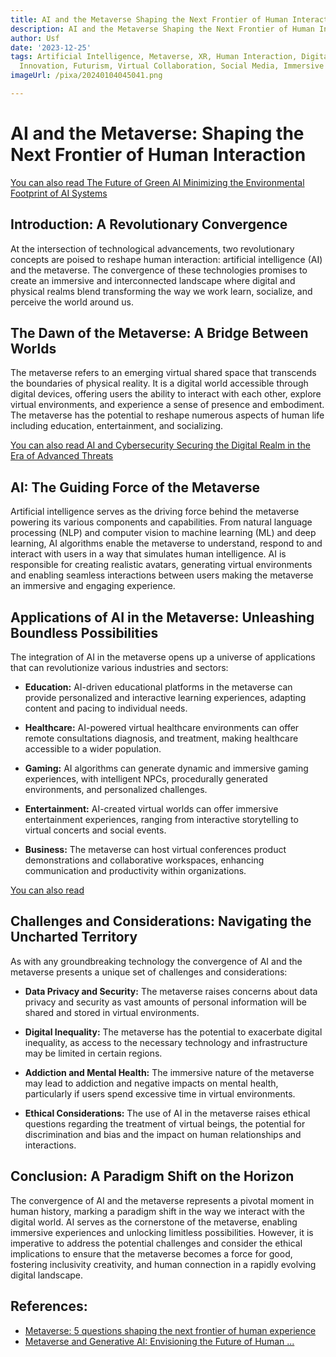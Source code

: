 ```yaml
---
title: AI and the Metaverse Shaping the Next Frontier of Human Interaction
description: AI and the Metaverse Shaping the Next Frontier of Human Interaction
author: Usf
date: '2023-12-25'
tags: Artificial Intelligence, Metaverse, XR, Human Interaction, Digital Reality,
  Innovation, Futurism, Virtual Collaboration, Social Media, Immersive Learning
imageUrl: /pixa/20240104045041.png

---
```

# AI and the  Metaverse: Shaping the  Next Frontier of Human Interaction

[You can also read The Future of Green AI Minimizing the Environmental  Footprint of AI Systems](The%20Future%20of%20Green%20AI%20Minimizing%20the%20Environmental%20Footprint%20of%20AI%20Systems)


## Introduction: A Revolutionary Convergence
At the intersection of technological advancements, two revolutionary concepts are poised to reshape human interaction: artificial intelligence (AI) and the  metaverse. The convergence of these technologies  promises to create an immersive  and interconnected landscape  where digital and physical  realms blend transforming the way we work learn, socialize, and perceive the world around us.

## The Dawn of the Metaverse: A Bridge Between Worlds
The metaverse refers to  an  emerging virtual shared space that transcends the boundaries of physical reality. It is a digital world accessible through digital devices, offering users the ability to  interact with each other,  explore virtual environments, and experience a sense of  presence and embodiment. The metaverse has the potential to reshape numerous aspects  of human life including education, entertainment, and  socializing.

[You can also read AI and Cybersecurity Securing the Digital Realm in the Era of Advanced Threats](AI%20and%20Cybersecurity%20Securing%20the%20Digital%20Realm%20in%20the%20Era%20of%20Advanced%20Threats)


## AI: The Guiding Force of  the Metaverse
Artificial intelligence serves as the driving  force behind the metaverse powering its various components and capabilities. From natural language processing (NLP) and computer vision to machine  learning (ML) and deep  learning, AI algorithms enable  the  metaverse to understand, respond to and interact  with  users in a way  that simulates human intelligence. AI is  responsible for  creating realistic avatars, generating  virtual  environments and enabling seamless interactions between  users making the metaverse an immersive and engaging  experience.

## Applications of  AI in the Metaverse: Unleashing Boundless Possibilities
The integration of AI in the metaverse opens up a universe of applications that can revolutionize various industries and sectors:

- **Education:** AI-driven educational platforms in the metaverse can  provide personalized and interactive learning  experiences,  adapting content and pacing to  individual needs.

- **Healthcare:** AI-powered virtual healthcare environments can offer remote consultations  diagnosis, and treatment, making healthcare accessible to a wider population.

- **Gaming:** AI algorithms can generate  dynamic and immersive gaming experiences, with intelligent  NPCs, procedurally generated  environments, and personalized challenges.

- **Entertainment:**  AI-created virtual  worlds  can offer immersive entertainment  experiences, ranging from interactive  storytelling to virtual concerts and social events.

- **Business:** The metaverse can host virtual conferences product demonstrations and collaborative workspaces, enhancing communication and productivity within organizations.

[You can also read ]()


## Challenges and  Considerations: Navigating  the Uncharted Territory
As with any groundbreaking technology the convergence of AI and the metaverse  presents a unique set of challenges and considerations:

- **Data Privacy and  Security:** The metaverse raises concerns about data privacy and security as vast amounts of personal information  will be shared and stored in virtual environments.

- **Digital Inequality:** The metaverse has the potential to exacerbate digital inequality, as access  to the necessary technology and infrastructure may be  limited in certain regions.

- **Addiction and Mental Health:** The immersive nature of the metaverse may lead to addiction and negative impacts on mental health, particularly if  users spend excessive time in virtual environments.

- **Ethical Considerations:** The use of AI in the metaverse raises ethical questions regarding the treatment of virtual beings, the potential for discrimination  and bias and the impact on human relationships and interactions.

## Conclusion: A Paradigm Shift on the Horizon
The convergence of  AI and the metaverse represents a pivotal  moment in human history, marking a paradigm shift in the way we interact with the digital world. AI  serves as the cornerstone of the metaverse, enabling immersive experiences and unlocking limitless possibilities. However, it is imperative to address the potential challenges and consider the ethical  implications to ensure that the metaverse becomes a  force for good, fostering inclusivity  creativity, and human connection in a  rapidly evolving digital landscape.

## References:
- [Metaverse: 5 questions shaping the next frontier of human experience](https://www.ey.com/en_us/digital/metaverse-5-questions-shaping-the-next-frontier-of-human-experience)
- [Metaverse and Generative AI: Envisioning the Future of Human ...](https://www.spglobal.com/en/research-insights/featured/special-editorial/metaverse-and-generative-ai-envisioning-the-future-of-human-computer-interaction)

